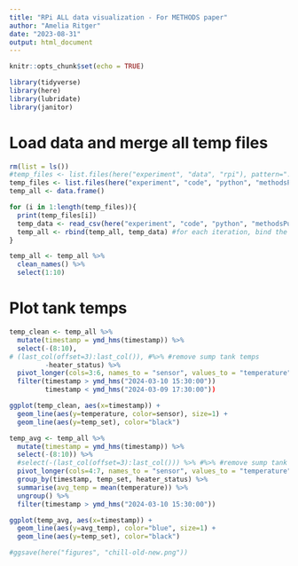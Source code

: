 ```yaml
---
title: "RPi ALL data visualization - For METHODS paper"
author: "Amelia Ritger"
date: "2023-08-31"
output: html_document
---
```


```r
knitr::opts_chunk$set(echo = TRUE)

library(tidyverse)
library(here)
library(lubridate)
library(janitor)
```

# Load data and merge all temp files
```r
rm(list = ls())
#temp_files <- list.files(here("experiment", "data", "rpi"), pattern=".*csv")
temp_files <- list.files(here("experiment", "code", "python", "methodsPub", "external"), pattern=".*csv")
temp_all <- data.frame()

for (i in 1:length(temp_files)){
  print(temp_files[i])
  temp_data <- read_csv(here("experiment", "code", "python", "methodsPub", "external", temp_files[i])) #each file will be read in, specify which columns you need read in to avoid any error
  temp_all <- rbind(temp_all, temp_data) #for each iteration, bind the new data to the building dataset
}

temp_all <- temp_all %>%
  clean_names() %>%
  select(1:10)
```

# Plot tank temps
```r
temp_clean <- temp_all %>%
  mutate(timestamp = ymd_hms(timestamp)) %>%
  select(-(8:10),
# (last_col(offset=3):last_col()), #%>% #remove sump tank temps
         -heater_status) %>%
  pivot_longer(cols=3:6, names_to = "sensor", values_to = "temperature") %>%
  filter(timestamp > ymd_hms("2024-03-10 15:30:00"))
         timestamp < ymd_hms("2024-03-09 17:30:00"))

ggplot(temp_clean, aes(x=timestamp)) +
  geom_line(aes(y=temperature, color=sensor), size=1) +
  geom_line(aes(y=temp_set), color="black")
```


```r
temp_avg <- temp_all %>%
  mutate(timestamp = ymd_hms(timestamp)) %>%
  select(-(8:10)) %>%
  #select(-(last_col(offset=3):last_col())) %>% #%>% #remove sump tank temps) %>%
  pivot_longer(cols=4:7, names_to = "sensor", values_to = "temperature") %>%
  group_by(timestamp, temp_set, heater_status) %>%
  summarise(avg_temp = mean(temperature)) %>%
  ungroup() %>%
  filter(timestamp > ymd_hms("2024-03-10 15:30:00"))

ggplot(temp_avg, aes(x=timestamp)) +
  geom_line(aes(y=avg_temp), color="blue", size=1) +
  geom_line(aes(y=temp_set), color="black")

#ggsave(here("figures", "chill-old-new.png"))
```